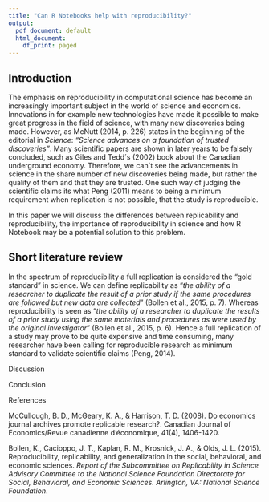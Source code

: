 ```yaml
---
title: "Can R Notebooks help with reproducibility?"
output:
  pdf_document: default
  html_document:
    df_print: paged
---
```


## **Introduction**

The emphasis on reproducibility in computational science has become an
increasingly important subject in the world of science and economics.
Innovations in for example new technologies have made it possible to
make great progress in the field of science, with many new discoveries
being made. However, as McNutt (2014, p. 226) states in the beginning of
the editorial in *Science*: *"Science advances on a foundation of
trusted discoveries"*. Many scientific papers are shown in later years
to be falsely concluded, such as Giles and Tedd´s (2002) book about the
Canadian underground economy. Therefore, we can´t see the advancements
in science in the share number of new discoveries being made, but rather
the quality of them and that they are trusted. One such way of judging
the scientific claims its what Peng (2011) means to being a minimum
requirement when replication is not possible, that the study is
reproducible.

In this paper we will discuss the differences between replicability and
reproducibility, the importance of reproducibility in science and how R
Notebook may be a potential solution to this problem.

## Short literature review

In the spectrum of reproducibility a full replication is considered the
"gold standard" in science. We can define replicability as "*the ability
of a researcher to duplicate the result of a prior study if the same
procedures are followed but new data are collected*" (Bollen et al.,
2015, p. 7). Whereas reproducibility is seen as "*the ability of a
researcher to duplicate the results of a prior study using the same
materials and procedures as were used by the original investigator*"
(Bollen et al., 2015, p. 6). Hence a full replication of a study may
prove to be quite expensive and time consuming, many researcher have
been calling for reproducible research as minimum standard to validate
scientific claims (Peng, 2014).

Discussion

Conclusion

References

McCullough, B. D., McGeary, K. A., & Harrison, T. D. (2008). Do
economics journal archives promote replicable research?. Canadian
Journal of Economics/Revue canadienne d'économique, 41(4), 1406-1420.

Bollen, K., Cacioppo, J. T., Kaplan, R. M., Krosnick, J. A., & Olds, J.
L. (2015). Reproducibility, replicability, and generalization in the
social, behavioral, and economic sciences. *Report of the Subcommittee
on Replicability in Science Advisory Committee to the National Science
Foundation Directorate for Social, Behavioral, and Economic Sciences.
Arlington, VA: National Science Foundation*.
